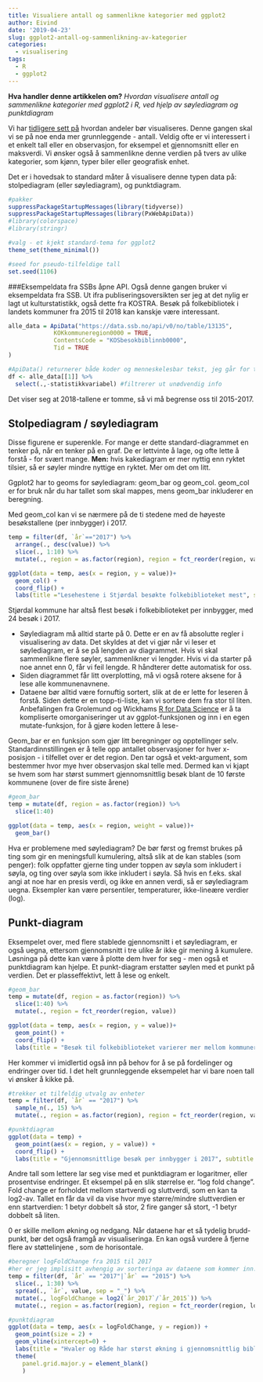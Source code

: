 ```yaml
---
title: Visualiere antall og sammenlikne kategorier med ggplot2
author: Eivind
date: '2019-04-23'
slug: ggplot2-antall-og-sammenlikning-av-kategorier
categories:
  - visualisering
tags:
  - R
  - ggplot2
---
```


__Hva handler denne artikkelen om?__ _Hvordan visualisere antall og sammenlikne kategorier med ggplot2 i R, ved hjelp av søylediagram og punktdiagram_

Vi har [tidligere sett på](https://suppe-og-analyse.netlify.com/post/grunnleggende-ggplot2/) hvordan andeler bør visualiseres. Denne gangen skal vi se på noe enda mer grunnleggende - antall. Veldig ofte er vi interessert i et enkelt tall eller en observasjon, for eksempel et gjennomsnitt eller en maksverdi. Vi ønsker også å sammenlikne denne verdien på tvers av ulike kategorier, som kjønn, typer biler eller geografisk enhet. 

Det er i hovedsak to standard måter å visualisere denne typen data på: stolpediagram (eller søylediagram), og punktdiagram. 

```r
#pakker
suppressPackageStartupMessages(library(tidyverse))
suppressPackageStartupMessages(library(PxWebApiData))
#library(colorspace)
#library(stringr)

#valg - et kjekt standard-tema for ggplot2
theme_set(theme_minimal())

#seed for pseudo-tilfeldige tall
set.seed(1106)

```

###Eksempeldata fra SSBs åpne API.
Også denne gangen bruker vi eksempeldata fra SSB. Ut ifra publiseringsoversikten ser jeg at det nylig er lagt ut kulturstatistikk, også dette fra KOSTRA. Besøk på folkebibliotek i landets kommuner fra 2015 til 2018 kan kanskje være interessant.

```r
alle_data = ApiData("https://data.ssb.no/api/v0/no/table/13135",
             KOKkommuneregion0000 = TRUE,
             ContentsCode = "KOSbesokbiblinnb0000",
             Tid = TRUE
)

#ApiData() returnerer både koder og menneskelesbar tekst, jeg går for tekst denne gangen
df <- alle_data[[1]] %>%
  select(.,-statistikkvariabel) #filtrerer ut unødvendig info
```

Det viser seg at 2018-tallene er tomme, så vi må begrense oss til 2015-2017.

## Stolpediagram / søylediagram

Disse figurene er superenkle. For mange er dette standard-diagrammet en tenker på, når en tenker på en graf. De er lettvinte å lage, og ofte lette å forstå - for svært mange. __Men:__ hvis kakediagram er mer nyttig enn ryktet tilsier, så er søyler mindre nyttige en ryktet. Mer om det om litt.

Ggplot2 har to geoms for søylediagram: geom_bar og geom_col. geom_col er for bruk når du har tallet som skal mappes, mens geom_bar inkluderer en beregning.

Med geom_col kan vi se nærmere på de ti stedene med de høyeste besøkstallene (per innbygger) i 2017. 

```r
temp = filter(df, `år`=="2017") %>%
  arrange(., desc(value)) %>%
  slice(., 1:10) %>%
  mutate(., region = as.factor(region), region = fct_reorder(region, value))

ggplot(data = temp, aes(x = region, y = value))+
  geom_col() +
  coord_flip() + 
  labs(title ="Lesehestene i Stjørdal besøkte folkebiblioteket mest", subtitle ="I gjennomsnitt 24 ganger i 2017", x = "Antall besøk per innbygger", y = "Kommune")
```

Stjørdal kommune har altså flest besøk i folkebiblioteket per innbygger, med 24 besøk i 2017.

- Søylediagram må alltid starte på 0. Dette er en av få absolutte regler i visualisering av data. Det skyldes at det vi gjør når vi leser et søylediagram, er å se på lengden av diagrammet. Hvis vi skal sammenlikne flere søyler, sammenlikner vi lengder. Hvis vi da starter på noe annet enn 0, får vi feil lengde. R håndterer dette automatisk for oss.
- Siden diagrammet får litt overplotting, må vi også rotere aksene for å lese alle kommunenavnene.
- Dataene bør alltid være fornuftig sortert, slik at de er lette for leseren å forstå. Siden dette er en topp-ti-liste, kan vi sortere dem fra stor til liten. Anbefalingen fra Grolemund og Wickhams [R for Data Science](https://r4ds.had.co.nz/factors.html#modifying-factor-order) er å ta kompliserte omorganiseringer ut av ggplot-funksjonen og inn i en egen mutate-funksjon, for å gjøre koden lettere å lese-

Geom_bar er en funksjon som gjør litt beregninger og opptellinger selv. Standardinnstillingen er å telle opp antallet observasjoner for hver x-posisjon - i tilfellet over er det region. Den tar også et vekt-argument, som bestemmer hvor mye hver observasjon skal telle med. Dermed kan vi kjapt se hvem som har størst summert gjennomsnittlig besøk blant de 10 første kommunene (over de fire siste årene)

```r
#geom_bar
temp = mutate(df, region = as.factor(region)) %>%
  slice(1:40)

ggplot(data = temp, aes(x = region, weight = value))+
  geom_bar()
```

Hva er problemene med søylediagram? De bør først og fremst brukes på ting som gir en meningsfull kumulering, altså slik at de kan stables (som penger): folk oppfatter gjerne ting under toppen av søyla som inkludert i søyla, og ting over søyla som ikke inkludert i søyla. Så hvis en f.eks. skal angi at noe har en presis verdi, og ikke en annen verdi, så er søylediagram uegna. Eksempler kan være persentiler, temperaturer, ikke-lineære verdier (log).

## Punkt-diagram
Eksempelet over, med flere stablede gjennomsnitt i et søylediagram, er også uegna, ettersom gjennomsnitt i tre ulike år ikke gir mening å kumulere. Løsninga på dette kan være å plotte dem hver for seg - men også et punktdiagram kan hjelpe. Et punkt-diagram erstatter søylen med et punkt på verdien. Det er plasseffektivt, lett å lese og enkelt.

```r
#geom_bar
temp = mutate(df, region = as.factor(region)) %>%
  slice(1:40) %>%
  mutate(., region = fct_reorder(region, value))

ggplot(data = temp, aes(x = region, y = value))+
  geom_point() + 
  coord_flip() +
  labs(title = "Besøk til folkebiblioteket varierer mer mellom kommuner enn over år", x = "Kommune", y = "Antall besøk per innbygger")
```

Her kommer vi imidlertid også inn på behov for å se på fordelinger og endringer over tid. I det  helt grunnleggende eksempelet har vi bare noen tall vi ønsker å kikke på.

```r
#trekker et tilfeldig utvalg av enheter
temp = filter(df, `år` == "2017") %>%
  sample_n(., 15) %>%
  mutate(., region = as.factor(region), region = fct_reorder(region, value))

#punktdiagram
ggplot(data = temp) + 
  geom_point(aes(x = region, y = value)) + 
  coord_flip() + 
  labs(title = "Gjennomsnittlige besøk per innbygger i 2017", subtitle = "Tilfeldig utvalgte kommuner", x = "Kommune", y = "Antall besøk per innbygger")

```

Andre tall som lettere lar seg vise med et punktdiagram er logaritmer, eller prosentvise endringer. Et eksempel på en slik størrelse er. "log fold change". Fold change er forholdet mellom startverdi og sluttverdi, som en kan ta log2-av. Tallet en får da vil da vise hvor mye større/mindre sluttverdien er enn startverdien: 1 betyr dobbelt så stor, 2 fire ganger så stort, -1 betyr dobbelt så liten. 

0 er skille mellom økning og nedgang. Når dataene har et så tydelig brudd-punkt, bør det også framgå av visualiseringa. En kan også vurdere å fjerne flere av støttelinjene , som de horisontale.

```r
#beregner logFoldChange fra 2015 til 2017
#her er jeg implisitt avhengig av sorteringa av dataene som kommer inn. Dårlig praksis.
temp = filter(df, `år` == "2017"|`år` == "2015") %>%
  slice(., 1:30) %>%
  spread(., `år`, value, sep = "_") %>%
  mutate(., logFoldChange = log2(`år_2017`/`år_2015`)) %>%
  mutate(., region = as.factor(region), region = fct_reorder(region, logFoldChange))

#punktdiagram
ggplot(data = temp, aes(x = logFoldChange, y = region)) +
  geom_point(size = 2) + 
  geom_vline(xintercept=0) +
  labs(title = "Hvaler og Råde har størst økning i gjennomsnittlig biblo-besøk", subtitle = "Fra 2015 til 2017", y = "Kommune") +
  theme(
	panel.grid.major.y = element_blank()
	)
```
